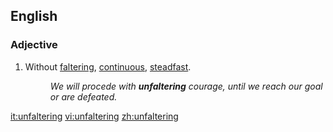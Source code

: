 ==English==

===Adjective===
{{en-adj}}

# Without [[faltering]], [[continuous]], [[steadfast]].
#:''We will procede with '''unfaltering''' courage, until we reach our goal or are defeated.''

[[it:unfaltering]]
[[vi:unfaltering]]
[[zh:unfaltering]]